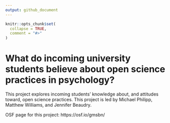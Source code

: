 ```yaml
---
output: github_document
---
```


<!-- README.md is generated from README.Rmd. Please edit that file -->

```r
knitr::opts_chunk$set(
  collapse = TRUE,
  comment = "#>"
)
```
# What do incoming university students believe about open science practices in psychology?

<!-- badges: start -->
<!-- badges: end -->

This project explores incoming students' knowledge about, and attitudes toward,
open science practices. This project is led by Michael Philipp, Matthew Williams, 
and Jennifer Beaudry. 

OSF page for this project: https://osf.io/gmsbn/


<!-- _Notes from Dani's template:_ -->

<!-- This is a template for a new research project. Should contains the following -->
<!-- folders: [analysis](./analysis), [data](./data), [experiments](./experiments), -->
<!-- [other](./other), [preprocessing](./preprocessing). Optionally, it may also  -->
<!-- include a folder `models` containing modelling files, and a `writeup` folder -->
<!-- containing the project writeup.  -->

<!-- If there are other resouces (e.g., OSF folders, Overleaf documents, Google docs) -->
<!-- that are linked to the project, they should be listed in this document. -->
